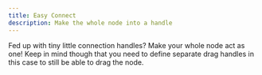 ```yaml
---
title: Easy Connect
description: Make the whole node into a handle
---
```





<ExampleLayout>
  Fed up with tiny little connection handles? Make your whole node act as one!
  Keep in mind though that you need to define separate drag handles in this case
  to still be able to drag the node.

<RemoteCodeViewer
  route="examples/nodes/easy-connect"
  framework="react"
/>

</ExampleLayout>
